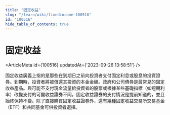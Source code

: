 ```yaml
---
title: "固定收益"
slug: "/learn/wiki/fixedincome-100516"
id: "100516"
hide_table_of_contents: true
---
```



# 固定收益

<ArticleMeta id={100516} updatedAt={'2023-09-26 13:58:51'} />
<div className='border-solid border-b border-t-0 my-4 border-[var(--ifm-color-gray-300)]' />

固定收益廣義上指的是那些在到期日之前向投資者支付固定利息或股息的投資證券。到期時，投資者將被償還其投資的本金金額。政府和公司債券是最常見的固定收益產品。與可能不支付現金流量給投資者的股票或根據某些基礎指標（如短期利率）改變支付的可變收益證券不同，固定收益證券的支付情況是提前知道的，並且始終保持不變。除了直接購買固定收益證券外，還有幾種固定收益交易所交易基金（ETF）和共同基金可供投資者選擇。

